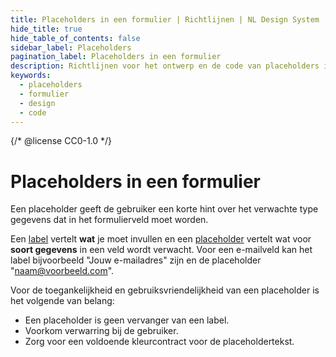 ```yaml
---
title: Placeholders in een formulier | Richtlijnen | NL Design System
hide_title: true
hide_table_of_contents: false
sidebar_label: Placeholders
pagination_label: Placeholders in een formulier
description: Richtlijnen voor het ontwerp en de code van placeholders in een formulier.
keywords:
  - placeholders
  - formulier
  - design
  - code
---
```


{/* @license CC0-1.0 */}


# Placeholders in een formulier

Een placeholder geeft de gebruiker een korte hint over het verwachte type gegevens dat in het formulierveld moet worden.

Een [label](/richtlijnen/formulieren/alle-richtlijnen/labels/) vertelt **wat** je moet invullen en een [placeholder](https://developer.mozilla.org/en-US/docs/Web/HTML/Attributes/placeholder) vertelt wat voor **soort gegevens** in een veld wordt verwacht. Voor een e-mailveld kan het label bijvoorbeeld "Jouw e-mailadres" zijn en de placeholder "naam@voorbeeld.com".

Voor de toegankelijkheid en gebruiksvriendelijkheid van een placeholder is het volgende van belang:

- Een placeholder is geen vervanger van een label.
- Voorkom verwarring bij de gebruiker.
- Zorg voor een voldoende kleurcontract voor de placeholdertekst.

<PlaceholderLabel />
<PlaceholderLabelCode />

<PlaceholderSearch />
<PlaceholderSearchCode />

<PlaceholderClarity />
<PlaceholderClarityCode />

<PlaceholderColourContrast />
<PlaceholderColourContrastCode />
